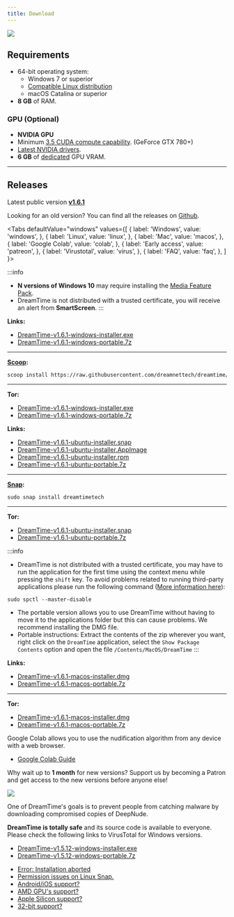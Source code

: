 ```yaml
---
title: Download
---
```



![](/img/screenshots/screely-1615444647332.png)

## Requirements

- 64-bit operating system:
  - Windows 7 or superior
  - [Compatible Linux distribution](https://snapcraft.io/docs/installing-snapd)
  - macOS Catalina or superior
- **8 GB** of RAM.


### GPU (Optional)

- **NVIDIA GPU**
- Minimum [3.5 CUDA compute capability](https://developer.nvidia.com/cuda-gpus). (GeForce GTX 780+)
- [Latest NVIDIA drivers](https://www.nvidia.com/Download/index.aspx).
- **6 GB** of [dedicated](/docs/support/faq#dedicated-vram) GPU VRAM.

---

## Releases

>
Latest public version [**v1.6.1**](/docs/guide/changelog#v160)
>
Looking for an old version? You can find all the releases on [Github](https://github.com/dreamnettech/dreamtime/releases).
>

<Tabs
  defaultValue="windows"
  values={[
    { label: 'Windows', value: 'windows', },
    { label: 'Linux', value: 'linux', },
    { label: 'Mac', value: 'macos', },
    { label: 'Google Colab', value: 'colab', },
    { label: 'Early access', value: 'patreon', },
    { label: 'Virustotal', value: 'virus', },
    { label: 'FAQ', value: 'faq', },
  ]
}>
<TabItem value="windows">

:::info
- **N versions of Windows 10** may require installing the [Media Feature Pack](https://www.microsoft.com/en-us/software-download/mediafeaturepack).
- DreamTime is not distributed with a trusted certificate, you will receive an alert from **SmartScreen**.
:::

**Links:**

- [DreamTime-v1.6.1-windows-installer.exe](https://downloads.dreamnet.tech/v2/dreamtime/v1.6.1?platform=windows)
- [DreamTime-v1.6.1-windows-portable.7z](https://downloads.dreamnet.tech/v2/dreamtime/v1.6.1?platform=windows&arch=portable)

---

**[Scoop](https://scoop.sh/):**

```sh
scoop install https://raw.githubusercontent.com/dreamnettech/dreamtime/master/src/scripts/scoop/dreamtime.json
```

---

**Tor:**

- [DreamTime-v1.6.1-windows-installer.exe](http://ezzp7n7ppihoeuj2dlhfwu7qmfpjqp6vc6dvns5uceoyxd2dwr6n44id.onion/downloads/v2/dreamtime/v1.6.1?platform=windows)
- [DreamTime-v1.6.1-windows-portable.7z](http://ezzp7n7ppihoeuj2dlhfwu7qmfpjqp6vc6dvns5uceoyxd2dwr6n44id.onion/downloads/v2/dreamtime/v1.6.1?platform=windows&arch=portable)

</TabItem>

<TabItem value="linux">

**Links:**

- [DreamTime-v1.6.1-ubuntu-installer.snap](https://downloads.dreamnet.tech/v2/dreamtime/v1.6.1?platform=linux&format=snap)
- [DreamTime-v1.6.1-ubuntu-installer.AppImage](https://downloads.dreamnet.tech/v2/dreamtime/v1.6.1?platform=linux&format=AppImage)
- [DreamTime-v1.6.1-ubuntu-installer.rpm](https://downloads.dreamnet.tech/v2/dreamtime/v1.6.1?platform=linux&format=rpm)
- [DreamTime-v1.6.1-ubuntu-portable.7z](https://downloads.dreamnet.tech/v2/dreamtime/v1.6.1?platform=linux&arch=portable)

---

**[Snap](https://snapcraft.io/dreamtimetech):**

```
sudo snap install dreamtimetech 
```

---

**Tor:**

- [DreamTime-v1.6.1-ubuntu-installer.snap](http://ezzp7n7ppihoeuj2dlhfwu7qmfpjqp6vc6dvns5uceoyxd2dwr6n44id.onion/downloads/v2/dreamtime/v1.6.1?platform=linux)
- [DreamTime-v1.6.1-ubuntu-portable.7z](http://ezzp7n7ppihoeuj2dlhfwu7qmfpjqp6vc6dvns5uceoyxd2dwr6n44id.onion/downloads/v2/dreamtime/v1.6.1?platform=linux&arch=portable)

</TabItem>

<TabItem value="macos">

:::info
- DreamTime is not distributed with a trusted certificate, you may have to run the application for the first time using the context menu while pressing the `shift` key. To avoid problems related to running third-party applications please run the following command ([More information here](https://www.imore.com/how-open-apps-anywhere-macos-catalina-and-mojave)): 

```
sudo spctl --master-disable
``` 

- The portable version allows you to use DreamTime without having to move it to the applications folder but this can cause problems. We recommend installing the DMG file.
- Portable instructions: Extract the contents of the zip wherever you want, right click on the `DreamTime` application, select the `Show Package Contents` option and open the file `/Contents/MacOS/DreamTime`
:::

**Links:**

- [DreamTime-v1.6.1-macos-installer.dmg](https://downloads.dreamnet.tech/v2/dreamtime/v1.6.1?platform=macos)
- [DreamTime-v1.6.1-macos-portable.7z](https://downloads.dreamnet.tech/v2/dreamtime/v1.6.1?platform=macos&arch=portable)

---

**Tor:**

- [DreamTime-v1.6.1-macos-installer.dmg](http://ezzp7n7ppihoeuj2dlhfwu7qmfpjqp6vc6dvns5uceoyxd2dwr6n44id.onion/downloads/v2/dreamtime/v1.6.1?platform=macos)
- [DreamTime-v1.6.1-macos-portable.7z](http://ezzp7n7ppihoeuj2dlhfwu7qmfpjqp6vc6dvns5uceoyxd2dwr6n44id.onion/downloads/v2/dreamtime/v1.6.1?platform=macos&arch=portable)

</TabItem>

<TabItem value="colab">

Google Colab allows you to use the nudification algorithm from any device with a web browser.

- [Google Colab Guide](/docs/guide/google-colab)

</TabItem>

<TabItem value="patreon">

Why wait up to **1 month** for new versions? Support us by becoming a Patron and get access to the new versions before anyone else!

[![](/img/become_a_patron_button.png)](https://www.patreon.com/dreamnet)

</TabItem>

<TabItem value="virus">

One of DreamTime's goals is to prevent people from catching malware by downloading compromised copies of DeepNude.

**DreamTime is totally safe** and its source code is available to everyone. Please check the following links to VirusTotal for Windows versions.

- [DreamTime-v1.5.12-windows-installer.exe](https://www.virustotal.com/gui/file/ba1970a502678dbc3e8c13158aca3f4007aa06ae7938afbb4ceaf300e36a557b/detection)
- [DreamTime-v1.5.12-windows-portable.7z](https://www.virustotal.com/gui/file/75f035d56bdac524bb9d6c2f536350f9a3a947887313b18276ceacef2776adcd/detection)

</TabItem>

<TabItem value="faq">

- [Error: Installation aborted](/docs/support/faq#installation-aborted)
- [Permission issues on Linux Snap.](/docs/support/faq#permission-issues-in-linux)
- [Android/iOS support?](/docs/support/faq#androidios-support)
- [AMD GPU's support?](/docs/support/faq#amd-gpus-support)
- [Apple Silicon support?](/docs/support/faq#apple-silicon-support)
- [32-bit support?](/docs/support/faq#32-bit-support)

</TabItem>

</Tabs>

<ins data-revive-zoneid="3" data-revive-id="3fe087377ab3999f9bd455cef8976f0b"></ins>
